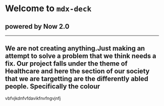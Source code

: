 # Welcome to `mdx-deck`
## powered by Now 2.0
---
We are not creating anything.Just making an attempt to solve a problem that we think needs a fix.
Our project falls under the theme of Healthcare and here the section of our society that we are targetting are the differently abled people.
Specifically the colour 
---
vbfvjkdnfvfdavikfnvfngvjnfj
